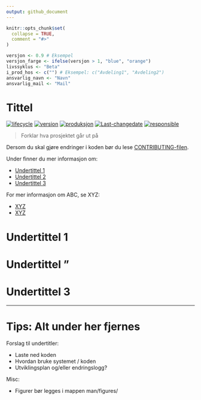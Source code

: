 ```yaml
---
output: github_document
---
```


<!-- README.md is generated from README.Rmd. Please edit that file -->

```r
knitr::opts_chunk$set(
  collapse = TRUE,
  comment = "#>"
)

versjon <- 0.9 # Eksempel
versjon_farge <- ifelse(versjon > 1, "blue", "orange")
livssyklus <- "Beta"
i_prod_hos <- c("") # Eksempel: c("Avdeling1", "Avdeling2")
ansvarlig_navn <- "Navn"
ansvarlig_mail <- "Mail"
```

# Tittel


<!-- badges: start -->
[![lifecycle](https://img.shields.io/badge/Livssyklus-`r livssyklus`-`r versjon_farge`.svg)](/commits/master)
[![version](https://img.shields.io/badge/Versjon-`r versjon`-`r versjon_farge`.svg?style=flat-square)](commits/master)
[![produksjon](https://img.shields.io/badge/I%20produksjon%20hos-`r paste(i_prod_hos, collapse = "_|_")`-blue.svg)](/commits/master)
[![Last-changedate](https://img.shields.io/badge/Sist%20oppdatert-`r format(Sys.Date(), "%d--%m--%Y")`-yellowgreen.svg)](/commits/master)
[![responsible](https://img.shields.io/badge/Hovedansvarlig-`r ansvarlig_navn`-purple.svg)](mailto:`r ansvarlig_mail`)
<!-- badges: end -->


> Forklar hva prosjektet går ut på


Dersom du skal gjøre endringer i koden bør du lese 
[CONTRIBUTING-filen](CONTRIBUTING.md).

Under finner du mer informasjon om:

- [Undertittel 1](#tag1)
- [Undertittel 2](#tag2)
- [Undertittel 3](#tag3)


For mer informasjon om ABC, se XYZ: 

- [XYZ](link1)
- [XYZ](link2)



# Undertittel 1 <a name="tag1"></a>

# Undertittel " <a name="tag2"></a>

# Undertittel 3 <a name="tag3"></a>


---

# Tips: Alt under her fjernes

Forslag til undertitler: 

- Laste ned koden
- Hvordan bruke systemet / koden
- Utviklingsplan og/eller endringslogg?

Misc:

- Figurer bør legges i mappen man/figures/





